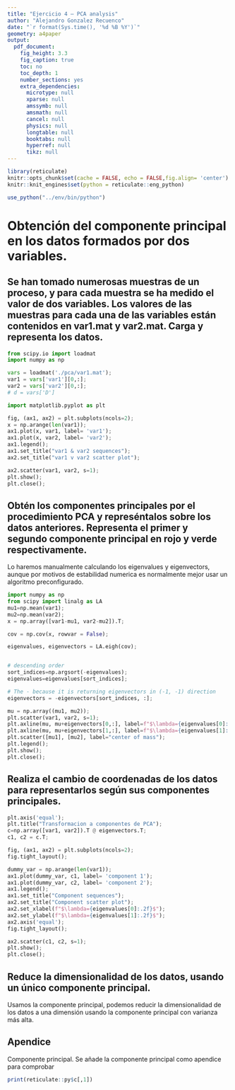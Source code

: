 ```yaml
---
title: "Ejercicio 4 — PCA analysis"
author: "Alejandro Gonzalez Recuenco"
date: "`r format(Sys.time(), '%d %B %Y')`"
geometry: a4paper
output:
  pdf_document:
    fig_height: 3.3
    fig_caption: true
    toc: no
    toc_depth: 1
    number_sections: yes
    extra_dependencies:
      microtype: null
      xparse: null
      amssymb: null
      amsmath: null
      cancel: null
      physics: null
      longtable: null
      booktabs: null
      hyperref: null
      tikz: null
---
```



\pagebreak
```r
library(reticulate)
knitr::opts_chunk$set(cache = FALSE, echo = FALSE,fig.align= 'center')
knitr::knit_engines$set(python = reticulate::eng_python)

use_python("../env/bin/python")

```



# Obtención del componente principal en los datos formados por dos variables.


##  Se han tomado numerosas muestras de un proceso, y para cada muestra se ha medido el valor de dos variables. Los valores de las muestras para cada una de las variables están contenidos en var1.mat y var2.mat. Carga y representa los datos.

```python
from scipy.io import loadmat
import numpy as np

vars = loadmat('./pca/var1.mat');
var1 = vars['var1'][0,:];
var2 = vars['var2'][0,:];
# d = vars['D']
```

```python
import matplotlib.pyplot as plt

fig, (ax1, ax2) = plt.subplots(ncols=2);
x = np.arange(len(var1));
ax1.plot(x, var1, label= 'var1');
ax1.plot(x, var2, label= 'var2');
ax1.legend();
ax1.set_title("var1 & var2 sequences");
ax2.set_title("var1 v var2 scatter plot");

ax2.scatter(var1, var2, s=1);
plt.show();
plt.close();

```



## Obtén los componentes principales por el procedimiento PCA y represéntalos sobre los datos anteriores. Representa el primer y segundo componente principal en rojo y verde respectivamente.

Lo haremos manualmente calculando los eigenvalues y eigenvectors, aunque por motivos de estabilidad numerica es normalmente mejor usar un algoritmo preconfigurado.

```python
import numpy as np
from scipy import linalg as LA
mu1=np.mean(var1);
mu2=np.mean(var2);
x = np.array([var1-mu1, var2-mu2]).T;

cov = np.cov(x, rowvar = False);

eigenvalues, eigenvectors = LA.eigh(cov);


# descending order
sort_indices=np.argsort(-eigenvalues);
eigenvalues=eigenvalues[sort_indices];

# The - because it is returning eigenvectors in (-1, -1) direction
eigenvectors = -eigenvectors[sort_indices, :];


```


```python
mu = np.array((mu1, mu2));
plt.scatter(var1, var2, s=1);
plt.axline(mu, mu+eigenvectors[0,:], label=f"$\lambda={eigenvalues[0]:.2f}$", color='r');
plt.axline(mu, mu+eigenvectors[1,:], label=f"$\lambda={eigenvalues[1]:.2f}$");
plt.scatter([mu1], [mu2], label="center of mass");
plt.legend();
plt.show();
plt.close();

```
## Realiza el cambio de coordenadas de los datos para representarlos según sus componentes principales.


```python
plt.axis('equal');
plt.title("Transformacion a componentes de PCA");
c=np.array([var1, var2]).T @ eigenvectors.T;
c1, c2 = c.T;

fig, (ax1, ax2) = plt.subplots(ncols=2);
fig.tight_layout();

dummy_var = np.arange(len(var1));
ax1.plot(dummy_var, c1, label= 'component 1');
ax1.plot(dummy_var, c2, label= 'component 2');
ax1.legend();
ax1.set_title("Component sequences");
ax2.set_title("Component scatter plot");
ax2.set_xlabel(f"$\lambda={eigenvalues[0]:.2f}$");
ax2.set_ylabel(f"$\lambda={eigenvalues[1]:.2f}$");
ax2.axis('equal');
fig.tight_layout();

ax2.scatter(c1, c2, s=1);
plt.show();
plt.close();
```


## Reduce la dimensionalidad de los datos, usando un único componente principal.


Usamos la componente principal, podemos reducir la dimensionalidad de los datos a una dimensión usando la componente principal con varianza más alta.


\newpage

## Apendice

Componente principal. Se añade la componente principal como apendice para comprobar

```R
print(reticulate::py$c[,1])

```
